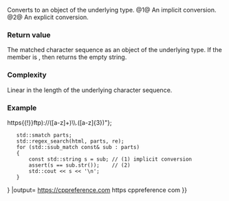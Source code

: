 {{cpp/regex/sub_match/title|operator string_type|str}}
{{cpp/regex/sub_match/navbar}}
{{dcl begin}}
{{dcl|num=1|1=
operator string_type() const;
}}
{{dcl|num=2|1=
string_type str() const;
}}
{{dcl end}}

Converts to an object of the underlying {{lc|std::basic_string}} type.
@1@ An implicit conversion.
@2@ An explicit conversion.

===Return value===
The matched character sequence as an object of the underlying {{lc|std::basic_string}} type. If the {{tt|matched}} member is {{c|false}}, then returns the empty string.

===Complexity===
Linear in the length of the underlying character sequence.

===Example===
{{example
|code=
#include &lt;cassert&gt;
#include &lt;iostream&gt;
#include &lt;regex&gt;
#include &lt;string&gt;

int main()
{
    const std::string html{R"("&lt;a href="https://cppreference.com/"&gt;)"};
    const std::regex re{"(http{{!}}https{{!}}ftp)://([a-z]+)\\.([a-z]{3})"};
    std::smatch parts;
    std::regex_search(html, parts, re);
    for (std::ssub_match const&amp; sub : parts)
    {
        const std::string s = sub; // (1) implicit conversion
        assert(s == sub.str());    // (2)
        std::cout &lt;&lt; s &lt;&lt; '\n';
    }
}
|output=
https://cppreference.com
https
cppreference
com
}}

{{langlinks|de|es|fr|it|ja|pt|ru|zh}}